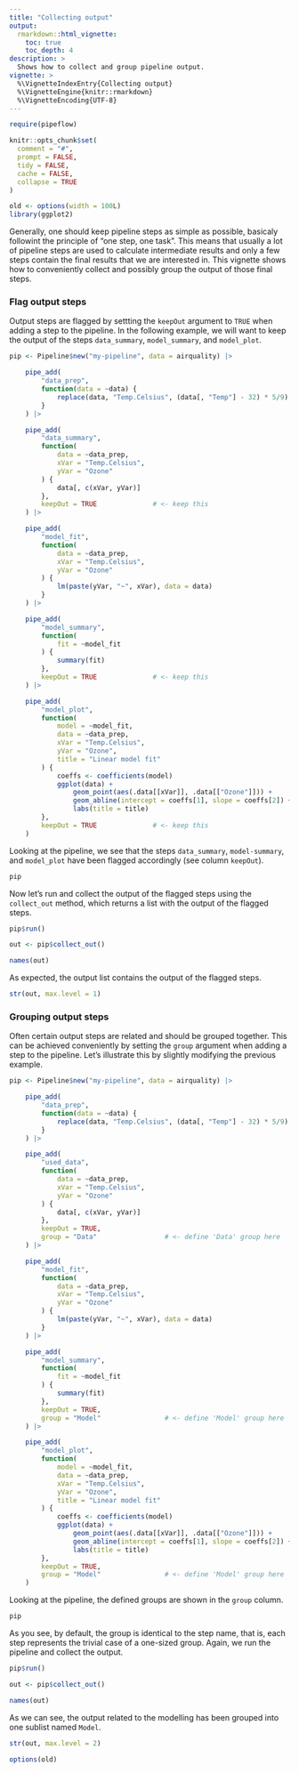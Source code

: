 ```yaml
---
title: "Collecting output"
output:
  rmarkdown::html_vignette:
    toc: true
    toc_depth: 4
description: >
  Shows how to collect and group pipeline output.
vignette: >
  %\VignetteIndexEntry{Collecting output}
  %\VignetteEngine{knitr::rmarkdown}
  %\VignetteEncoding{UTF-8}
---
```


```r
require(pipeflow)

knitr::opts_chunk$set(
  comment = "#",
  prompt = FALSE,
  tidy = FALSE,
  cache = FALSE,
  collapse = TRUE
)

old <- options(width = 100L)
library(ggplot2)
```

Generally, one should keep pipeline steps as simple as possible, basicaly followint the principle of "one step, one task". This means that usually a lot of pipeline steps are
used to calculate intermediate results and only a few steps contain the final results
that we are interested in. This vignette shows how to conveniently collect and possibly group the output of those final steps.

### Flag output steps

Output steps are flagged by settting the `keepOut` argument to `TRUE` when adding a step to the pipeline. In the following example, we will want to keep the output of the steps
`data_summary`, `model_summary`, and `model_plot`.

```r
pip <- Pipeline$new("my-pipeline", data = airquality) |>

    pipe_add(
        "data_prep",
        function(data = ~data) {
            replace(data, "Temp.Celsius", (data[, "Temp"] - 32) * 5/9)
        }
    ) |>

    pipe_add(
        "data_summary",
        function(
            data = ~data_prep,
            xVar = "Temp.Celsius",
            yVar = "Ozone"
        ) {
            data[, c(xVar, yVar)]
        },
        keepOut = TRUE              # <- keep this
    ) |>

    pipe_add(
        "model_fit",
        function(
            data = ~data_prep,
            xVar = "Temp.Celsius",
            yVar = "Ozone"
        ) {
            lm(paste(yVar, "~", xVar), data = data)
        }
    ) |>

    pipe_add(
        "model_summary",
        function(
            fit = ~model_fit
        ) {
            summary(fit)
        },
        keepOut = TRUE              # <- keep this
    ) |>

    pipe_add(
        "model_plot",
        function(
            model = ~model_fit,
            data = ~data_prep,
            xVar = "Temp.Celsius",
            yVar = "Ozone",
            title = "Linear model fit"
        ) {
            coeffs <- coefficients(model)
            ggplot(data) +
                geom_point(aes(.data[[xVar]], .data[["Ozone"]])) +
                geom_abline(intercept = coeffs[1], slope = coeffs[2]) +
                labs(title = title)
        },
        keepOut = TRUE              # <- keep this
    )
```

Looking at the pipeline, we see that the steps `data_summary`, `model-summary`, and
`model_plot` have been flagged accordingly (see column `keepOut`).

```r
pip
```

Now let's run and collect the output of the flagged steps using the `collect_out` method,
which returns a list with the output of the flagged steps.

```r
pip$run()

out <- pip$collect_out()

names(out)
```

As expected, the output list contains the output of the flagged steps.

```r
str(out, max.level = 1)
```

### Grouping output steps

Often certain output steps are related and should be grouped together. This can be
achieved conveniently by setting the `group` argument when adding a step to the
pipeline. Let's illustrate this by slightly modifying the previous example.

```r
pip <- Pipeline$new("my-pipeline", data = airquality) |>

    pipe_add(
        "data_prep",
        function(data = ~data) {
            replace(data, "Temp.Celsius", (data[, "Temp"] - 32) * 5/9)
        }
    ) |>

    pipe_add(
        "used_data",
        function(
            data = ~data_prep,
            xVar = "Temp.Celsius",
            yVar = "Ozone"
        ) {
            data[, c(xVar, yVar)]
        },
        keepOut = TRUE,
        group = "Data"                 # <- define 'Data' group here
    ) |>

    pipe_add(
        "model_fit",
        function(
            data = ~data_prep,
            xVar = "Temp.Celsius",
            yVar = "Ozone"
        ) {
            lm(paste(yVar, "~", xVar), data = data)
        }
    ) |>

    pipe_add(
        "model_summary",
        function(
            fit = ~model_fit
        ) {
            summary(fit)
        },
        keepOut = TRUE,
        group = "Model"                # <- define 'Model' group here
    ) |>

    pipe_add(
        "model_plot",
        function(
            model = ~model_fit,
            data = ~data_prep,
            xVar = "Temp.Celsius",
            yVar = "Ozone",
            title = "Linear model fit"
        ) {
            coeffs <- coefficients(model)
            ggplot(data) +
                geom_point(aes(.data[[xVar]], .data[["Ozone"]])) +
                geom_abline(intercept = coeffs[1], slope = coeffs[2]) +
                labs(title = title)
        },
        keepOut = TRUE,
        group = "Model"                # <- define 'Model' group here
    )
```


Looking at the pipeline, the defined groups are shown in the `group` column.

```r
pip
```

As you see, by default, the group is identical to the step name, that is, each step
represents the trivial case of a one-sized group. Again, we run the pipeline and
collect the output.

```r
pip$run()

out <- pip$collect_out()

names(out)
```

As we can see, the output related to the modelling has been grouped into one sublist
named `Model`.

```r
str(out, max.level = 2)
```


```r
options(old)
```
